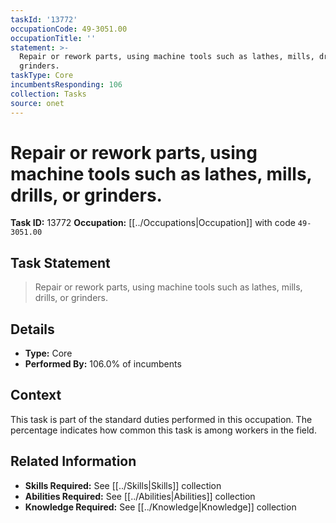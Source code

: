 ```yaml
---
taskId: '13772'
occupationCode: 49-3051.00
occupationTitle: ''
statement: >-
  Repair or rework parts, using machine tools such as lathes, mills, drills, or
  grinders.
taskType: Core
incumbentsResponding: 106
collection: Tasks
source: onet
---
```

# Repair or rework parts, using machine tools such as lathes, mills, drills, or grinders.

**Task ID:** 13772
**Occupation:** [[../Occupations|Occupation]] with code `49-3051.00`

## Task Statement

> Repair or rework parts, using machine tools such as lathes, mills, drills, or grinders.

## Details

- **Type:** Core
- **Performed By:** 106.0% of incumbents

## Context

This task is part of the standard duties performed in this occupation. The percentage indicates how common this task is among workers in the field.

## Related Information

- **Skills Required:** See [[../Skills|Skills]] collection
- **Abilities Required:** See [[../Abilities|Abilities]] collection
- **Knowledge Required:** See [[../Knowledge|Knowledge]] collection
